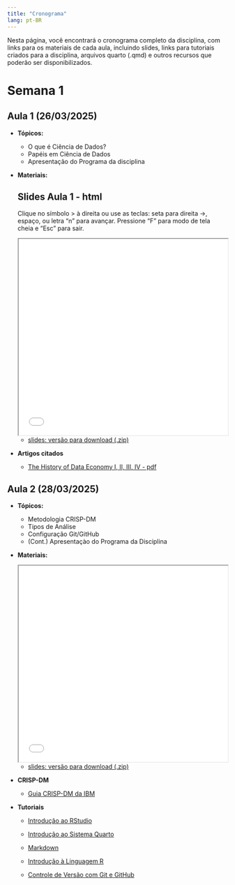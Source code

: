 ```yaml
---
title: "Cronograma"
lang: pt-BR
---
```


Nesta página, você encontrará o cronograma completo da disciplina, com
links para os materiais de cada aula, incluindo slides, links para 
tutoriais criados para a disciplina, arquivos quarto (.qmd) e outros 
recursos que poderão ser disponibilizados.


# Semana 1

## Aula 1 (26/03/2025) 

- **Tópicos:**

  - O que é Ciência de Dados?
  - Papéis em Ciência de Dados
  - Apresentação do Programa da disciplina


- **Materiais:**

  ::: {.callout-tip}
  ## Slides Aula 1 - html 
  
  Clique no símbolo > à direita ou use as teclas: seta para direita →, espaço, 
  ou letra "n"   para avançar. Pressione "F" para modo de tela cheia e "Esc" 
  para sair.
  :::  
  
  <iframe src="/slides/slides_aula01.html" width="100%" height="450px"></iframe>
  
  - [slides: versão para download (.zip)](arquivos/slides_aula01.zip)

- **Artigos citados**
  
  - [The History of Data Economy I, II, III, IV - pdf](/arquivos/history_of_data_economy.pdf){target="_blank"} 




## Aula 2 (28/03/2025) 

- **Tópicos:**

  - Metodologia CRISP-DM
  - Tipos de Análise
  - Configuração Git/GitHub
  - (Cont.) Apresentaçào do Programa da Disciplina

  
- **Materiais:**

  <iframe src="/slides/slides_aula02.html" width="100%" height="450px"></iframe>
  
  - [slides: versão para download (.zip)](arquivos/slides_aula02.zip)
  

- **CRISP-DM**

  - [Guia CRISP-DM da IBM](arquivos/guia-ibm-crispdm.pdf){target="_blank"}


- **Tutoriais**
  
  - [Introdução ao RStudio](https://washingtonsilva.github.io/tutorials/rstudio/){target="_blank"}
  
  - [Introdução ao Sistema Quarto](https://washingtonsilva.github.io/tutorials/quarto/){target="_blank"}
  
  - [Markdown](https://washingtonsilva.github.io/tutorials/markdown/){target="_blank"}
  
  - [Introdução à Linguagem R](https://washingtonsilva.github.io/tutorials/R/){target="_blank"}
  
  - [Controle de Versão com Git e GitHub](https://washingtonsilva.github.io/tutorials/git/){target="_blank"}

  


